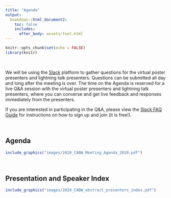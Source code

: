 ```yaml
---
title: "Agenda"
output: 
  bookdown::html_document2:
    toc: false
    includes:
      after_body: assets/foot.html
---
```


```r
knitr::opts_chunk$set(echo = FALSE)
library(knitr)

```

<style>
  .title{
    display: none;
  }
</style>

<br>


<div class = "blue">

We will be using the [Slack](reference.html) platform to gather questions for the virtual poster presenters and lightning talk presenters. Questions can be submitted all day and long after the meeting is over. The time on the Agenda is reserved for a live Q&A session with the virtual poster presenters and lightning talk presenters, where you can converse and get live feedback and responses immediately from the presenters.

If you are interested in participating in the Q&A, please view the [Slack FAQ Guide](reference.html) for instructions on how to sign up and join (it is free!).

</div>
<br>

<div class = "row">
  
## **Agenda**

```r
include_graphics("images/2020_CABW_Meeting_Agenda_2020.pdf")
```

<br>

## **Presentation and Speaker Index**
```r
include_graphics("images/2020_CABW_abstract_presenters_index.pdf")
```



</div>

<br>

